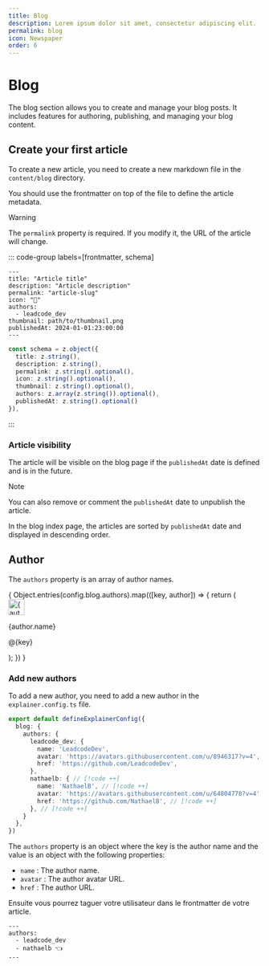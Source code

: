 ```yaml
---
title: Blog
description: Lorem ipsum dolor sit amet, consectetur adipiscing elit.
permalink: blog
icon: Newspaper
order: 6
---
```


# Blog

The blog section allows you to create and manage your blog posts. It includes features for authoring, publishing, and managing your blog content.

## Create your first article

To create a new article, you need to create a new markdown file in the `content/blog` directory.

You should use the frontmatter on top of the file to define the article metadata.

> [!WARNING]
> The `permalink` property is required. If you modify it, the URL of the article will change.

::: code-group labels=[frontmatter, schema]
```mdx
---
title: "Article title"
description: "Article description"
permalink: "article-slug"
icon: "👋"
authors:
  - leadcode_dev
thumbnail: path/to/thumbnail.png
publishedAt: 2024-01-01:23:00:00
---
```
```ts
const schema = z.object({
  title: z.string(),
  description: z.string(),
  permalink: z.string().optional(),
  icon: z.string().optional(),
  thumbnail: z.string().optional(),
  authors: z.array(z.string()).optional(),
  publishedAt: z.string().optional()
}),
```
:::

### Article visibility

The article will be visible on the blog page if the `publishedAt` date is defined and is in the future.

> [!NOTE]
> You can also remove or comment the `publishedAt` date to unpublish the article.

In the blog index page, the articles are sorted by `publishedAt` date and displayed in descending order.

## Author

The `authors` property is an array of author names.

<div class="mt-4 flex flex-wrap items-center gap-6">
  {
    Object.entries(config.blog.authors).map(([key, author]) => {
      return (
        <div
          data-orientation="horizontal"
          class="relative group/user flex items-center gap-2"
        >
          <span class="inline-flex items-center justify-center select-none overflow-hidden rounded-full align-middle bg-(--ui-bg-elevated) size-8 text-base shrink-0 transform transition-transform duration-200 group-hover/user:scale-115">
            <img
              width="32"
              height="32"
              alt={author.name}
              class="h-full w-full rounded-[inherit] object-cover"
              src={author.avatar}
            />
          </span>
          <div class="">
            <a
              href={author.href}
              tabindex="-1"
              rel="noopener noreferrer"
              aria-label={author.name}
              class="focus:outline-none peer"
            >
              <span class="absolute inset-0" aria-hidden="true" />
            </a>
            <p class="font-medium text-(--ui-text) peer-hover:text-(--ui-text-highlighted) transition-colors text-sm">
              {author.name}
            </p>
            <p class="text-muted-foreground transition-colors text-xs">
              @{key}
            </p>
          </div>
        </div>
      );
    })
  }
</div>

### Add new authors

To add a new author, you need to add a new author in the `explainer.config.ts` file.

```ts
export default defineExplainerConfig({
  blog: {
    authors: {
      leadcode_dev: {
        name: 'LeadcodeDev',
        avatar: 'https://avatars.githubusercontent.com/u/8946317?v=4',
        href: 'https://github.com/LeadcodeDev',
      },
      nathaelb: { // [!code ++]
        name: 'NathaelB', // [!code ++]
        avatar: 'https://avatars.githubusercontent.com/u/64804778?v=4', // [!code ++]
        href: 'https://github.com/NathaelB', // [!code ++]
      }, // [!code ++]
    }
  },
})
```

The `authors` property is an object where the key is the author name and the value is an object with the following properties:

- `name` : The author name.
- `avatar` : The author avatar URL.
- `href` : The author URL.

Ensuite vous pourrez taguer votre utilisateur dans le frontmatter de votre article.

```mdx
---
authors:
  - leadcode_dev
  - nathaelb 👈
---
```